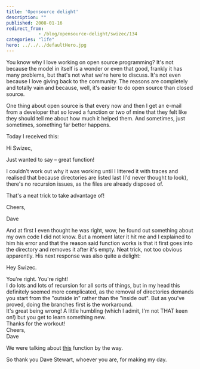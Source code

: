 ```yaml
---
title: 'Opensource delight'
description: ""
published: 2008-01-16
redirect_from: 
            - /blog/opensource-delight/swizec/134
categories: "life"
hero: ../../../defaultHero.jpg
---
```


You know why I love working on open source programming? It's not because the model in itself is a wonder or even that good, frankly it has many problems, but that's not what we're here to discuss. It's not even because I love giving back to the community. The reasons are completely and totally vain and because, well, it's easier to do open source than closed source.

One thing about open source is that every now and then I get an e-mail from a developer that so loved a function or two of mine that they felt like they should tell me about how much it helped them. And sometimes, just sometimes, something far better happens.

Today I received this:

Hi Swizec,

Just wanted to say – great function!

I couldn’t work out why it was working until I littered it with traces and realised that because directories are listed last (I'd never thought to look), there's no recursion issues, as the files are already disposed of.

That's a neat trick to take advantage of!

Cheers,

Dave

And at first I even thought he was right, wow, he found out something about my own code I did not know. But a moment later it hit me and I explained to him his error and that the reason said function works is that it first goes into the directory and removes it after it's empty. Neat trick, not too obvious apparently. His next response was also quite a delight:

Hey Swizec.

You're right. You're right!  
I do lots and lots of recursion for all sorts of things, but in my head this  
definitely seemed more complicated, as the removal of directories demands  
you start from the "outside in" rather than the "inside out". But as you've proved, doing the branches first is the workaround.  
It's great being wrong! A little humbling (which I admit, I'm not THAT keen  
on!) but you get to learn something new.  
Thanks for the workout!  
Cheers,  
Dave

We were talking about [this](http://si.php.net/manual/en/function.rmdir.php#76806) function by the way.

So thank you Dave Stewart, whoever you are, for making my day.
